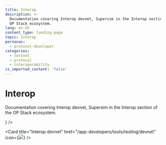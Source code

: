 ```yaml
---
title: Interop
description: >-
  Documentation covering Interop devnet, Supersim in the Interop section of the
  OP Stack ecosystem.
lang: en-US
content_type: landing-page
topic: interop
personas:
  - protocol-developer
categories:
  - testnet
  - protocol
  - interoperability
is_imported_content: 'false'
---
```



# Interop

Documentation covering Interop devnet, Supersim in the Interop section of the OP Stack ecosystem.

<Cards>
  <Card title="Supersim" href="/app-developers/tools/development/supersim" icon={<img src="/img/icons/shapes.svg" />} />

  <Card title="Interop devnet" href="/app-developers/tools/testing/devnet" icon={<img src="/img/icons/shapes.svg" />} />

</Cards>
